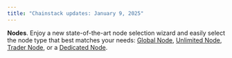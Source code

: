 ```yaml
---
title: "Chainstack updates: January 9, 2025"
---
```

**Nodes**. Enjoy a new state-of-the-art node selection wizard and easily select the node type that best matches your needs: [Global Node](/docs/global-elastic-node), [Unlimited Node](/docs/unlimited-node), [Trader Node](/docs/trader-node), or a [Dedicated Node](/docs/dedicated-node).
